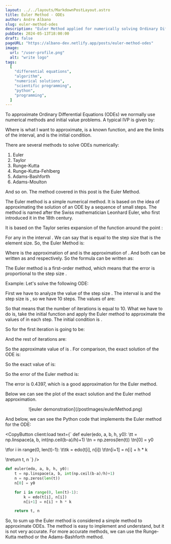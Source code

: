 ```yaml
---
layout: ../../layouts/MarkdownPostLayout.astro
title: Euler Method - ODEs
author: Andre Albano
slug: euler-method-odes
description: "Euler Method applied for numerically solving Ordinary Differential Equations."
pubDate: 2024-05-13T18:00:00
draft: false
pageURL: "https://albano-dev.netlify.app/posts/euler-method-odes"
image:
  url: "/user-profile.png"
  alt: "write logo"
tags:
  [
    "differential equations",
    "algorithm",
    "numerical solutions",
    "scientific programming",
    "python",
    "programming",
  ]
---
```



To approximate Ordinary Differential Equations (ODEs) we normally use numerical methods and initial value problems.
A typical IVP is given by:

<LatexCenter f="\frac{\delta y}{\delta t} = f(y,\ t);\ a \le t \le b;\ y(a) = \alpha" />

Where <Latex f="y(t)"/> is what I want to approximate, <Latex f="f(y,\ t)"/> is a known
function, <Latex f="a"/> and <Latex f="b"/> are the limits of the interval, and <Latex f="\alpha"/>
is the initial condition.

There are several methods to solve ODEs numerically:

1. Euler
2. Taylor
3. Runge-Kutta
4. Runge-Kutta-Fehlberg
5. Adams-Bashforth
6. Adams-Moulton

And so on. The method covered in this post is the Euler Method.

The Euler method is a simple numerical method. It is based on the idea of approximating the solution
of an ODE by a sequence of small steps. The method is named after the Swiss mathematician Leonhard
Euler, who first introduced it in the 18th century.

It is based on the Taylor series expansion of the function <Latex f="y(t)"/> around the point <Latex f="t_i"/>:

<LatexCenter f="y(t_{i+1}) = y(t_i) + (t_{i+1}-t_{i}) \cdot y'(t_i) + \frac{(t_{i+1}-t_{i})^{2}}{2}y''(\xi_{i})" />

For any <Latex f="\xi_{i}"/> in the interval <Latex f="[t_i, t_{i+1}]"/>. We can say that <Latex f="(t_{i+1}-t_{i})"/> is equal
to the step size <Latex f="h"/> that is the element size. So, the Euler Method is:

<LatexCenter f="y_{i+1} = y_i + h \cdot f(y_i,\ t_i)" />

Where <Latex f="y_i"/> is the approximation of <Latex f="y(t_i)"/> and <Latex f="y_{i+1}"/> is the approximation of <Latex f="y(t_{i+1})"/>.
And both can be written as <Latex f="\omega_i"/> and <Latex f="\omega_{i+1}"/> respectively. So the formula can be written as:

<LatexCenter
  f="
\omega_{0} = y(t_{0}) = \alpha \\ 
\omega_{i + 1} = \omega_{i} + h \cdot f(\omega_{i}, t_{i})
"
/>

The Euler method is a first-order method, which means that the error is proportional to the step size <Latex f="h"/>.

Example: Let's solve the following ODE:

<LatexCenter f="\frac{\delta y}{\delta t} = y - t^{2} + 1;\ 0 \le t \le 2;\ y(0) = 0.5 ;\ h = 0.2" />

First we have to analyze the value of the step size <Latex f="h"/>. The interval is <Latex f="[0, 2]"/>
and the step size is <Latex f="0.2"/>, so we have 10 steps. The values of <Latex f="t"/> are:

<LatexCenter f="t_0 = 0.0, t_1 = 0.2, t_2 = 0.4, t_3 = 0.6, t_4 = 0.8, " />
<LatexCenter f="t_5 = 1.0, t_6 = 1.2, t_7 = 1.4, t_8 = 1.6, t_9 = 1.8" />

So that means that the number of iterations is equal to 10. What we have to do is, take the initial
function <Latex f="\frac{\delta y}{\delta t} = y' = y - t^{2} + 1 = f(\omega_i,\ t_i)" /> and apply the Euler method
to approximate the values of <Latex f="y"/> in each step.
The initial condition is <Latex f="y(0) = 0.5" />.

<LatexCenter f="\omega_{0} = 0.5" />

<LatexCenter f="\omega_{i + 1} = \omega_{i} + h \cdot (\omega_{i} - t_{i}^{2} + 1)" />

So <Latex f="\omega_{0 + 1} = \omega_{1}"/> for the first iteration is going to be:

<LatexCenter f="\omega_{1} = 0.5 + 0.2 \cdot (0.5 - 0^{2} + 1) = 0.8" />

And the rest of iterations are:

<LatexCenter f="\omega_{2} = 0.8 + 0.2 \cdot (0.8 - 0.2^{2} + 1) = 1.152" />

<LatexCenter f="\omega_{3} = 1.152 + 0.2 \cdot (1.152 - 0.4^{2} + 1 = 1.5504" />

<LatexCenter f="\omega_{4} = 1.5504 + 0.2 \cdot (1.5504 - 0.6^{2} + 1) = 1.9884" />

<LatexCenter f="\omega_{5} = 1.9884 + 0.2 \cdot (1.9884 - 0.8^{2} + 1) = 2.4580" />

<LatexCenter f="\omega_{6} = 2.4580 + 0.2 \cdot (2.4580 - 1.0^{2} + 1) = 2.9498" />

<LatexCenter f="\omega_{7} = 2.9498 + 0.2 \cdot (2.9498 - 1.2^{2} + 1) = 3.4517" />

<LatexCenter f="\omega_{8} = 3.4517 + 0.2 \cdot (3.4517 - 1.4^{2} + 1) = 3.9501" />

<LatexCenter f="\omega_{9} = 3.9501 + 0.2 \cdot (3.9501 - 1.6^{2} + 1) = 4.4281" />

<LatexCenter f="\omega_{10} = 4.4281 + 0.2 \cdot (4.4281 - 1.8^{2} + 1) = 4.8657" />

So the approximate value of <Latex f="y(2)"/> is <Latex f="\omega_{10} = 4.8657" />. For comparison, the exact solution of the ODE is:

<LatexCenter f="y(t) = t^{2} + 2t + 1 - 0.5e^{t}" />

So the exact value of <Latex f="y(2)"/> is:

<LatexCenter f="y(2) = 2^{2} + 2 \cdot 2 + 1 - 0.5e^{2} = 5.3054" />

So the error of the Euler method is:

<LatexCenter f="\text{Error} = |4.8657 - 5.3054| = 0.4397" />

The error is 0.4397, which is a good approximation for the Euler method.

Below we can see the plot of the exact solution and the Euler method approximation.

<div class="mb-2" style="display: flex; justify-content: center;">
  ![euler demonstration](/postImages/eulerMethod.png)
</div>

And below, we can see the Python code that implements the Euler method for the ODE:

<CopyButton client:load text={`
def euler(edo, a, b, h, y0):
\tt = np.linspace(a, b, int(np.ceil(b-a)/h)+1)
\tn = np.zeros(len(t))
\tn[0] = y0

\tfor i in range(0, len(t)-1):
\t\tk = edo(t[i], n[i])
\t\tn[i+1] = n[i] + h \* k

\treturn t, n
`} />

```python
def euler(edo, a, b, h, y0):
    t = np.linspace(a, b, int(np.ceil(b-a)/h)+1)
    n = np.zeros(len(t))
    n[0] = y0

    for i in range(0, len(t)-1):
        k = edo(t[i], n[i])
        n[i+1] = n[i] + h * k

    return t, n
```

So, to sum up the Euler method is considered a simple method to approximate ODEs. The method is easy
to implement and understand, but it is not very accurate. For more accurate methods, we can use the
Runge-Kutta method or the Adams-Bashforth method.
